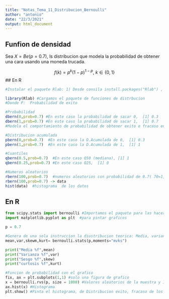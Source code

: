 ```yaml
---
title: "Notas_Tema_11_Distribucion_Bernoulli"
author: "antonio"
date: "22/3/2021"
output: html_document
---
```



## Funfion de densidad 
Sea  $X= Be(p=0.7)$, ls distribucion que modela la probabilidad de obtener una cara usando una moneda trucada.

$$f(k)=p^k(1-p)^{1-p},\ k\in \{0,1\}  $$
## En R

```r
#Instalar el paquete Rlab: 1) Desde consila install.packages("Rlab") , 2) Desde Packages 

library(Rlab) #Cargamos el paquete de funciones de distrbucion
#Donde P:  Probabilidad de exito 

#Probabilidad
dbern(0,prob=0.7) #En este caso la probabilidad de sacar 0,  [1] 0.3
dbern(1,prob=0.7) #En este caso la probabilidad de sacar 1,  [1] 0.7
#Modela el comportamiento de probabilidad de obtener exito o fracaso en un experimento que se hace una sola vez

#Distribucion acumulada
pbern(0,prob=0.7)  #En este caso la D.Acumulada de 0,  [1] 0.3
pbern(1,prob=0.7)  #En este caso la D.Acumulada de 1,  [1] 1

#Cuantiles
qbern(0.5,prob=0.7)  #En este caso Q50 (mediana), [1] 1
qbern(0.25,prob=0.7) #En este caso Q25,  [1] 0

#Numeros aleatorios
rbern(100,prob=0.7)  #numeros aleatorios con probabilidad de 0.7( 70=1, 30=0)
rbern(100,prob=0.7) -> data
hist(data)  #histograma  de los datos 

```


## En R

```python

from scipy.stats import bernoulli #Importamos el paquete para las hacer uso de la D. Bernoulli
import matplotlib.pyplot as plt  #para pintar graficos 

p = 0.7

#Genera de una sola instruccion la diustribucion teorica: Media, varianza, sesgo, curtosis
mean,var,skewm,kurt= bernoulli.stats(p,moments="mvks")

print("Media %f",mean)
print("Varianza %f",var)
print("Sesgo %f",skew)
print("curtosis %f",kurt)

#Funcion de probabilidad con el grafico
fix, ax = plt.subplots(1,1) #solo una figura de grafico 
x = bernoulli.rvs(p, size = 1000) #Valores aleatorios de la muestra y 1000 datos
ax.hist(x) #Histograma
plt.show() #Pinta el histograma, de Distribucion exito, fracaso de los datos
```

